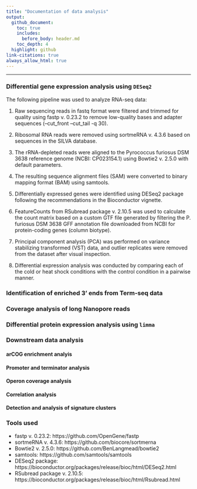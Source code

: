 ```yaml
---
title: "Documentation of data analysis"
output:
  github_document:
    toc: true
    includes:
      before_body: header.md
    toc_depth: 4
  highlight: github
link-citations: true
always_allow_html: true
---
```


*** 
### Differential gene expression analysis using `DESeq2`   

The following pipeline was used to analyze RNA-seq data:

1. Raw sequencing reads in fastq format were filtered and trimmed for quality using fastp v. 0.23.2 to remove low-quality bases and adapter sequences (--cut_front --cut_tail -q 30).  

2. Ribosomal RNA reads were removed using sortmeRNA v. 4.3.6 based on sequences in the SILVA database.  
3. The rRNA-depleted reads were aligned to the Pyrococcus furiosus DSM 3638 reference genome (NCBI: CP023154.1) using Bowtie2 v. 2.5.0 with default parameters.  

4. The resulting sequence alignment files (SAM) were converted to binary mapping format (BAM) using samtools.  

5. Differentially expressed genes were identified using DESeq2 package following the recommendations in the Bioconductor vignette.  

6. FeatureCounts from RSubread package v. 2.10.5 was used to calculate the count matrix based on a custom GTF file generated by filtering the P. furiosus DSM 3638 GFF annotation file downloaded from NCBI for protein-coding genes (column biotype).  

7. Principal component analysis (PCA) was performed on variance stabilizing transformed (VST) data, and outlier replicates were removed from the dataset after visual inspection.  

8. Differential expression analysis was conducted by comparing each of the cold or heat shock conditions with the control condition in a pairwise manner.  


### Identification of enriched 3' ends from Term-seq data  

### Coverage analysis of long Nanopore reads 

### Differential protein expression analysis using `limma` 

### Downstream data analysis 
#### arCOG enrichment analyis  
#### Promoter and terminator analysis  
#### Operon coverage analysis 
#### Correlation analysis  
#### Detection and analysis of signature clusters  


### Tools used 

- fastp v. 0.23.2: https://github.com/OpenGene/fastp 
- sortmeRNA v. 4.3.6: https://github.com/biocore/sortmerna 
- Bowtie2 v. 2.5.0: https://github.com/BenLangmead/bowtie2 
- samtools: https://github.com/samtools/samtools 
- DESeq2 package: https://bioconductor.org/packages/release/bioc/html/DESeq2.html 
- RSubread package v. 2.10.5: https://bioconductor.org/packages/release/bioc/html/Rsubread.html 




